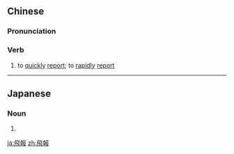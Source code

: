 {{also|飞报}}
==Chinese==
{{zh-forms|s=飞报}}

===Pronunciation===
{{zh-pron
|m=fēibào
|cat=v
}}

===Verb===
{{zh-verb}}

# {{lb|zh|literary}} to [[quickly]] [[report]]; to [[rapidly]] [[report]]

----

==Japanese==
{{ja-kanjitab|ひ|ほう}}

===Noun===
{{ja-noun|ひほう}}

# {{rfdef|lang=ja|sort=ひほう}}

[[ja:飛報]]
[[zh:飛報]]